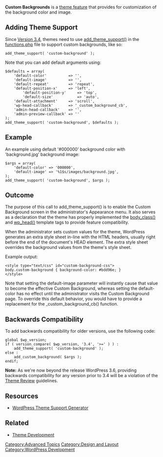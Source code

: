 {{Languages|
{{en|Custom Backgrounds}}
{{ja|Custom Backgrounds}}
}}

'''Custom Backgrounds''' is a [[Theme Features|theme feature]] that provides for customization of the background color and image.

== Adding Theme Support ==

Since [[Version 3.4]], themes need to use [[Function_Reference/add_theme_support|add_theme_support()]] in the [[Theme_Development#Functions_File|functions.php]] file to support custom backgrounds, like so:

<pre>add_theme_support( 'custom-background' );</pre>

Note that you can add default arguments using:

<pre>
$defaults = array(
	'default-color'          => '',
	'default-image'          => '',
	'default-repeat'         => 'repeat',
	'default-position-x'     => 'left',
        'default-position-y'     => 'top',
        'default-size'           => 'auto',
	'default-attachment'     => 'scroll',
	'wp-head-callback'       => '_custom_background_cb',
	'admin-head-callback'    => '',
	'admin-preview-callback' => ''
);
add_theme_support( 'custom-background', $defaults );
</pre>

== Example ==

An example using default '#000000' background color with 'background.jpg' background image:

<pre>
$args = array(
	'default-color' => '000000',
	'default-image' => '%1$s/images/background.jpg',
);
add_theme_support( 'custom-background', $args );
</pre>

== Outcome ==

The purpose of this call to add_theme_support() is to enable the Custom Background screen in the administrator's Appearance menu.  It also serves as a declaration that the theme has properly implemented the [[Function_Reference/body_class|body_class()]] and [[Function_Reference/wp_head|wp_head()]] template tags to provide feature compatibility.

When the administrator sets custom values for the theme, WordPress generates an extra style sheet in-line with the HTML headers, usually right before the end of the document's HEAD element.  The extra style sheet overrides the background values from the theme's style sheet.

Example output:

<pre>
<style type="text/css" id="custom-background-css">
body.custom-background { background-color: #bdd96e; }
</style>
</pre>

Note that setting the default-image parameter will instantly cause that value to become the effective Custom Background, whereas setting the default-color has no effect until the administrator visits the Custom Background page.  To override this default behavior, you would have to provide a replacement for the _custom_background_cb() function.

== Backwards Compatibility ==

To add backwards compatibility for older versions, use the following code:

<pre>
global $wp_version;
if ( version_compare( $wp_version, '3.4', '>=' ) ) :
	add_theme_support( 'custom-background' ); 
else :
	add_custom_background( $args );
endif;
</pre>

'''Note:''' As we're now beyond the release WordPress 3.6, providing backwards compatibility for any version prior to 3.4 will be a violation of the [[Theme_Review|Theme Review]] guidelines.

== Resources ==

* [http://generatewp.com/theme-support/ WordPress Theme Support Generator]

== Related ==
* [[Theme Development]]

{{Theme Support}}

[[Category:Advanced Topics]]
[[Category:Design and Layout]]
[[Category:WordPress Development]]